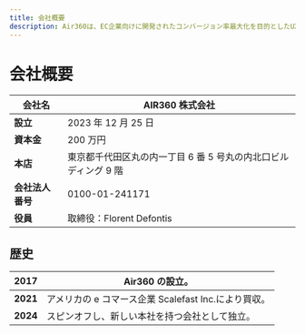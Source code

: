 ```yaml
---
title: 会社概要
description: Air360は、EC企業向けに開発されたコンバージョン率最大化を目的としたUX分析ツールです。効果的なユーザー体験を実現し、ビジネス成果の向上を支援します。
---
```


# 会社概要

| **会社名**       | AIR360 株式会社                                                 |
| ---------------- | --------------------------------------------------------------- |
| **設立**         | 2023 年 12 月 25 日                                             |
| **資本金**       | 200 万円                                                        |
| **本店**         | 東京都千代田区丸の内一丁目 6 番 5 号丸の内北口ビルディング 9 階 |
| **会社法人番号** | 0100-01-241171                                                  |
| **役員**         | 取締役：Florent Defontis                                        |

## 歴史

| **2017** | Air360 の設立。                                      |
| -------- | ---------------------------------------------------- |
| **2021** | アメリカの e コマース企業 Scalefast Inc.により買収。 |
| **2024** | スピンオフし、新しい本社を持つ会社として独立。       |
